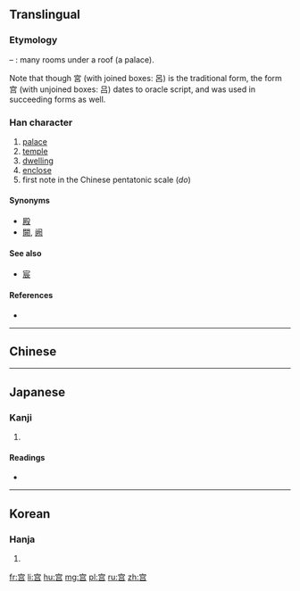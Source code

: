 {{also|宮|官}}
==Translingual==

===Etymology===
{{Han simp|宮|f=呂|t=吕}} – {{Han compound|宀|吕|ls=ic}}: many rooms under a roof (a palace).

Note that though 宮 (with joined boxes: 呂) is the traditional form, the form 宫 (with unjoined boxes: 吕) dates to oracle script, and was used in succeeding forms as well.

===Han character===
{{Han char|rn=40|rad=宀|as=06|sn=9|four=|canj=十口口 (JRR)|ids=⿱宀吕}}

# [[palace]]
# [[temple]]
# [[dwelling]]
# [[enclose]]
# first note in the Chinese pentatonic scale (''do'')

====Synonyms====
* [[殿]]
* [[闕]], [[阙]]

====See also====
* [[宸]]

====References====
* {{Han ref|kx=0285.101|hdz=20926.030|uh=5BAB|ud=23467}}

----

==Chinese==
{{zh-see|宮}}
----

==Japanese==

===Kanji===
{{ja-kanji|grade=|rs=宀06}}

# {{defn|lang=ja|sort=宀06}}

====Readings====
* {{ja-readings|on=[[きゅう]] (kyū), [[ぐう]] (gū)|kun=[[みや]] (miya), [[いえ]] (ie)}}

----

==Korean==

===Hanja===
{{ko-hanja|hangeul=궁|rv=gung|mr=kung}}

# {{defn|lang=ko|sort=宀06}}

[[fr:宫]]
[[li:宫]]
[[hu:宫]]
[[mg:宫]]
[[pl:宫]]
[[ru:宫]]
[[zh:宫]]